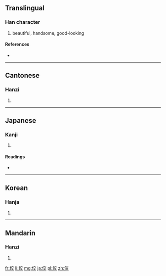 ==Translingual==

===Han character===
{{Han char|rn=9|rad=人|as=06|sn=8|four=2024<sub>8</sub>|canj=人卜金大 (OYCK)|ids=⿰[[亻]][[交]]}}

# beautiful, handsome, good-looking

====References====
* {{Han ref|kx=0101.010|dkj=00570|dj=0213.090|hdz=10152.060|uh=4F7C|ud=20348|bh=CBB3|bd=52147}}

----

==Cantonese==

===Hanzi===
{{yue-hanzi|jyut=|y=gaau2}}

# {{defn|lang=yue|sort=人06}}

----

==Japanese==

===Kanji===
{{ja-kanji|grade=|rs=人06}}

# {{defn|lang=ja|sort=人06}}

====Readings====
* {{ja-readings|on=[[こう]] (kō), [[きょう]] (kyō)|kun=[[うつくしい]] (utsukushii)}}

----

==Korean==

===Hanja===
{{ko-hanja|hangeul=교|rv=gyo|mr=kyo}}

# {{defn|lang=ko|sort=人06}}

----

==Mandarin==

===Hanzi===
{{cmn-hanzi|pin=[[jiǎo]] ([[jiao3]])|wg=chiao<sup>3</sup>}}

# {{defn|lang=cmn|sort=人06}}

[[fr:佼]]
[[li:佼]]
[[mg:佼]]
[[ja:佼]]
[[pl:佼]]
[[zh:佼]]